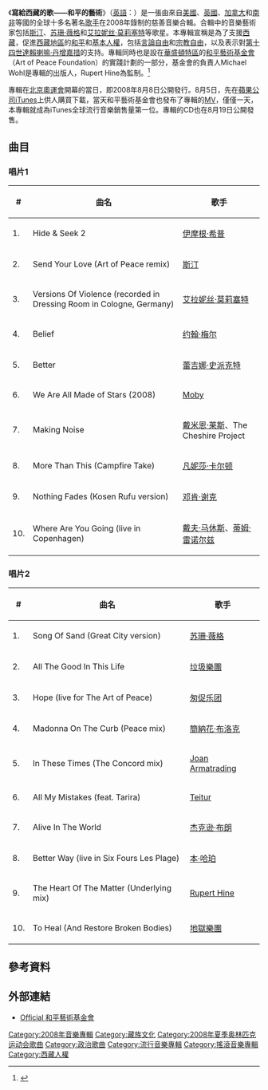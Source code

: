 {{Infobox album
| name       = 寫給西藏的歌<br>Songs for Tibet
| type       = [[專輯|專輯]]
| artist     = 群星
| cover      = Songs for Tibet.jpg
<!-- 未知參數 | cover size = 200 -->
| released   = 2008年8月5日
| recorded   = 
| genre      = [[原音樂|原音樂]]、[[流行音樂|流行音樂]]
| length     = 
| label      = 
| producer   = [[和平藝術基金會|和平藝術基金會]]
| prev_title = 
| prev_year  = 
| next_title = 
| next_year  = 
| reviews    = 
}}
《'''寫給西藏的歌——和平的藝術'''》（[[英語|英語]]：{{lang|en|'''Songs for Tibet - The Art Of Peace'''}}）是一張由來自[[美國|美國]]、[[英國|英國]]、[[加拿大|加拿大]]和[[南非|南非]]等國的全球十多名著名[[歌手|歌手]]在2008年錄制的慈善音樂合輯。合輯中的音樂藝術家包括[[斯汀|斯汀]]、[[苏珊·薇格|苏珊·薇格]]和[[艾拉妮丝·莫莉塞特|艾拉妮丝·莫莉塞特]]等歌星。本專輯宣稱是為了支援[[西藏|西藏]]，促進[[藏區|西藏地區]]的[[和平|和平]]和[[基本人權|基本人權]]，包括[[言論自由|言論自由]]和[[宗教自由|宗教自由]]，以及表示對[[第十四世達賴喇嘛·丹增嘉措|第十四世達賴喇嘛·丹增嘉措]]的支持。專輯同時也是設在[[華盛頓特區|華盛頓特區]]的[[和平藝術基金會|和平藝術基金會]]（Art of Peace Foundation）的實踐計劃的一部分，基金會的負責人Michael Wohl是專輯的出版人，Rupert Hine為監制。<ref>{{cite web |url=http://www.artofpeacefoundation.org/index.php?page=songs |title=存档副本 |accessdate=2015-05-24 |deadurl=yes |archiveurl=https://web.archive.org/web/20150228042011/http://www.artofpeacefoundation.org/index.php?page=songs |archivedate=2015-02-28 }}</ref>

專輯在[[2008年夏季奧林匹克運動會|北京奧運會]]開幕的當日，即2008年8月8日公開發行。8月5日，先在[[蘋果公司|蘋果公司]][[iTunes|iTunes]]上供人購買下載，當天和平藝術基金會也發布了專輯的[[MV|MV]]，僅僅一天，本專輯就成為iTunes全球流行音樂銷售量第一位。專輯的CD也在8月19日公開發售。

==曲目==
===唱片1===
{| class="wikitable"
|-
!#
!曲名
!歌手
|- 
| 1. || Hide & Seek 2 || [[伊摩根·希普|伊摩根·希普]] 
|- 
| 2. || Send Your Love (Art of Peace remix) || [[斯汀|斯汀]]
|- 
| 3. || Versions Of Violence (recorded in Dressing Room in Cologne, Germany) || [[艾拉妮丝·莫莉塞特|艾拉妮丝·莫莉塞特]] 
|- 
| 4. || Belief || [[约翰·梅尔|约翰·梅尔]]
|- 
| 5. || Better || [[蕾吉娜·史派克特|蕾吉娜·史派克特]] 
|- 
| 6. || We Are All Made of Stars (2008) || [[Moby|Moby]]
|- 
| 7. || Making Noise || [[戴米恩·莱斯|戴米恩·莱斯]]、The Cheshire Project 
|- 
| 8. || More Than This (Campfire Take) || [[凡妮莎·卡尔顿|凡妮莎·卡尔顿]]
|- 
| 9. || Nothing Fades (Kosen Rufu version) || [[邓肯·谢克|邓肯·谢克]] 
|- 
| 10. ||Where Are You Going (live in Copenhagen) || [[戴夫·马休斯|戴夫·马休斯]]、[[蒂姆·雷诺尔兹|蒂姆·雷诺尔兹]]
|}

===唱片2===
{| class="wikitable"
|-
!#
!曲名
!歌手
|-
| 1. || Song Of Sand (Great City version) || [[苏珊·薇格|苏珊·薇格]] 
|- 
| 2. || All The Good In This Life || [[垃圾樂團|垃圾樂團]]
|-
| 3. || Hope (live for The Art of Peace) || [[匆促乐团|匆促乐团]] 
|- 
| 4. || Madonna On The Curb (Peace mix) || [[簡納花·布洛克|簡納花·布洛克]]
|-
| 5. || In These Times (The Concord mix) || [[Joan_Armatrading|Joan Armatrading]] 
|- 
| 6. || All My Mistakes (feat. Tarira) || [[Teitur|Teitur]]
|-
| 7. || Alive In The World || [[杰克逊·布朗|杰克逊·布朗]] 
|- 
| 8. || Better Way (live in Six Fours Les Plage) || [[本·哈珀|本·哈珀]]
|-
| 9. || The Heart Of The Matter (Underlying mix) || [[Rupert_Hine|Rupert Hine]] 
|- 
| 10. || To Heal (And Restore Broken Bodies) || [[地獄樂團|地獄樂團]]
|}

==參考資料==
{{reflist|2}}

==外部連結==
*{{en}}[https://web.archive.org/web/20080914021001/http://www.artofpeacefoundation.org/ Official 和平藝術基金會]

[[Category:2008年音樂專輯|Category:2008年音樂專輯]]
[[Category:藏族文化|Category:藏族文化]]
[[Category:2008年夏季奥林匹克运动会歌曲|Category:2008年夏季奥林匹克运动会歌曲]]
[[Category:政治歌曲|Category:政治歌曲]]
[[Category:流行音樂專輯|Category:流行音樂專輯]]
[[Category:搖滾音樂專輯|Category:搖滾音樂專輯]]
[[Category:西藏人權|Category:西藏人權]]